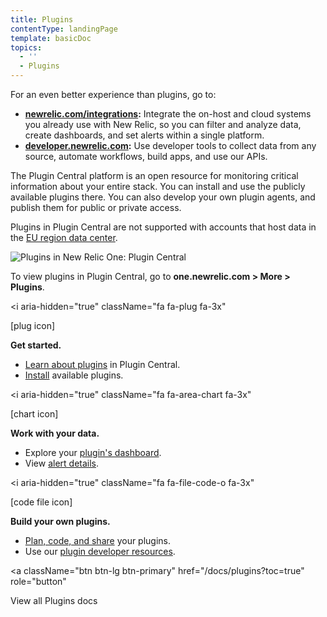 ```yaml
---
title: Plugins
contentType: landingPage
template: basicDoc
topics:
  - ''
  - Plugins
---
```


<Callout variant="important">
  For an even better experience than plugins, go to:

  * **[newrelic.com/integrations](https://newrelic.com/integrations):** Integrate the on-host and cloud systems you already use with New Relic, so you can filter and analyze data, create dashboards, and set alerts within a single platform.
  * **[developer.newrelic.com](https://developer.newrelic.com/):** Use developer tools to collect data from any source, automate workflows, build apps, and use our APIs.
</Callout>

The Plugin Central platform is an open resource for monitoring critical information about your entire stack. You can install and use the publicly available plugins there. You can also develop your own plugin agents, and publish them for public or private access.

Plugins in Plugin Central are not supported with accounts that host data in the [EU region data center](/docs/using-new-relic/welcome-new-relic/getting-started/introduction-eu-region-data-center).

![Plugins in New Relic One: Plugin Central](/sites/default/files/thumbnails/image/plugins-landing-page-prototype071720.png "Plugins in New Relic One: Plugin Central")

To view plugins in Plugin Central, go to **one.newrelic.com > More > Plugins**.

<i
  aria-hidden="true"
  className="fa fa-plug fa-3x"
>
  \[plug icon]
</i>

**Get started.**

* [Learn about plugins](/docs/plugins/plugins-new-relic/getting-started/introduction-new-relic-plugins) in Plugin Central.
* [Install](/docs/plugins/plugins-new-relic/installing-plugins/install-plugin-central) available plugins.

<i
  aria-hidden="true"
  className="fa fa-area-chart fa-3x"
>
  \[chart icon]
</i>

**Work with your data.**

* Explore your [plugin's dashboard](/docs/plugins/plugins-new-relic/installing-plugins/use-plugin-central-plugin).
* View [alert details](/docs/plugins/plugins-new-relic/installing-plugins/use-plugin-central-plugin#alert_details).

<i
  aria-hidden="true"
  className="fa fa-file-code-o fa-3x"
>
  \[code file icon]
</i>

**Build your own plugins.**

* [Plan, code, and share](/docs/plugins/developing-plugins/structuring-your-plugin/checklist-developing-plugins) your plugins.
* Use our [plugin developer resources](/docs/plugins/plugin-developer-resources).

<a
  className="btn btn-lg btn-primary"
  href="/docs/plugins?toc=true"
  role="button"
>
  View all Plugins docs
</a>
